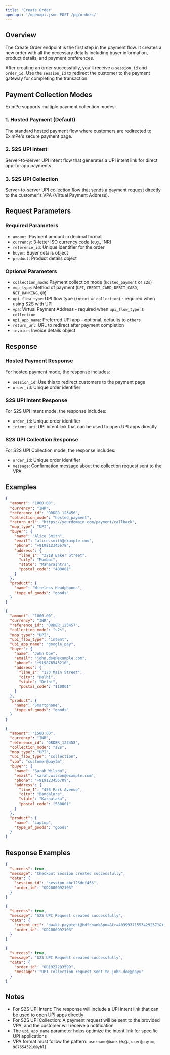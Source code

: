 ```yaml
---
title: 'Create Order'
openapi: '/openapi.json POST /pg/orders/'
---
```


## Overview

The Create Order endpoint is the first step in the payment flow. It creates a new order with all the necessary details including buyer information, product details, and payment preferences.

After creating an order successfully, you'll receive a `session_id` and `order_id`. Use the `session_id` to redirect the customer to the payment gateway for completing the transaction.

## Payment Collection Modes

EximPe supports multiple payment collection modes:

### 1. Hosted Payment (Default)
The standard hosted payment flow where customers are redirected to EximPe's secure payment page.

### 2. S2S UPI Intent
Server-to-server UPI intent flow that generates a UPI intent link for direct app-to-app payments.

### 3. S2S UPI Collection
Server-to-server UPI collection flow that sends a payment request directly to the customer's VPA (Virtual Payment Address).

## Request Parameters

### Required Parameters
- `amount`: Payment amount in decimal format
- `currency`: 3-letter ISO currency code (e.g., INR)
- `reference_id`: Unique identifier for the order
- `buyer`: Buyer details object
- `product`: Product details object

### Optional Parameters
- `collection_mode`: Payment collection mode (`hosted_payment` or `s2s`)
- `mop_type`: Method of payment (`UPI`, `CREDIT_CARD`, `DEBIT_CARD`, `NET_BANKING`, `QR`)
- `upi_flow_type`: UPI flow type (`intent` or `collection`) - required when using S2S with UPI
- `vpa`: Virtual Payment Address - required when `upi_flow_type` is `collection`
- `upi_app_name`: Preferred UPI app - optional, defaults to `others`
- `return_url`: URL to redirect after payment completion
- `invoice`: Invoice details object

## Response

### Hosted Payment Response
For hosted payment mode, the response includes:
- `session_id`: Use this to redirect customers to the payment page
- `order_id`: Unique order identifier

### S2S UPI Intent Response
For S2S UPI Intent mode, the response includes:
- `order_id`: Unique order identifier
- `intent_uri`: UPI intent link that can be used to open UPI apps directly

### S2S UPI Collection Response
For S2S UPI Collection mode, the response includes:
- `order_id`: Unique order identifier
- `message`: Confirmation message about the collection request sent to the VPA

## Examples

<CodeGroup>

```json Hosted Payment
{
  "amount": "1000.00",
  "currency": "INR", 
  "reference_id": "ORDER_123456",
  "collection_mode": "hosted_payment",
  "return_url": "https://yourdomain.com/payment/callback",
  "mop_type": "UPI",
  "buyer": {
    "name": "Alice Smith",
    "email": "alice.smith@example.com",
    "phone": "+919812345678",
    "address": {
      "line_1": "221B Baker Street",
      "city": "Mumbai",
      "state": "Maharashtra", 
      "postal_code": "400001"
    }
  },
  "product": {
    "name": "Wireless Headphones",
    "type_of_goods": "goods"
  }
}
```

```json S2S UPI Intent
{
  "amount": "1000.00",
  "currency": "INR",
  "reference_id": "ORDER_123457", 
  "collection_mode": "s2s",
  "mop_type": "UPI",
  "upi_flow_type": "intent",
  "upi_app_name": "google_pay",
  "buyer": {
    "name": "John Doe",
    "email": "john.doe@example.com",
    "phone": "+919876543210",
    "address": {
      "line_1": "123 Main Street",
      "city": "Delhi",
      "state": "Delhi",
      "postal_code": "110001"
    }
  },
  "product": {
    "name": "Smartphone", 
    "type_of_goods": "goods"
  }
}
```

```json S2S UPI Collection
{
  "amount": "1500.00",
  "currency": "INR",
  "reference_id": "ORDER_123458",
  "collection_mode": "s2s", 
  "mop_type": "UPI",
  "upi_flow_type": "collection",
  "vpa": "customer@paytm",
  "buyer": {
    "name": "Sarah Wilson",
    "email": "sarah.wilson@example.com", 
    "phone": "+919123456789",
    "address": {
      "line_1": "456 Park Avenue",
      "city": "Bangalore",
      "state": "Karnataka",
      "postal_code": "560001"
    }
  },
  "product": {
    "name": "Laptop",
    "type_of_goods": "goods"
  }
}
```

</CodeGroup>

## Response Examples

<CodeGroup>

```json Hosted Payment Response
{
  "success": true,
  "message": "Checkout session created successfully",
  "data": {
    "session_id": "session_abc123def456",
    "order_id": "OD2000992103"
  }
}
```

```json S2S UPI Intent Response
{
  "success": true,
  "message": "S2S UPI Request created successfully",
  "data": {
    "intent_uri": "pa=kk.payutest@hdfcbank&pn=&tr=403993715534292371&tid=PPPL403993715534292371080725205418&am=1000.00&cu=INR&tn=UPIIntent",
    "order_id": "OD2000992103"
  }
}
```

```json S2S UPI Collection Response
{
  "success": true,
  "message": "S2S UPI Request created successfully", 
  "data": {
    "order_id": "OD1927283599",
    "message": "UPI Collection request sent to john.doe@payu"
  }
}
```

</CodeGroup>

## Notes

- For S2S UPI Intent: The response will include a UPI intent link that can be used to open UPI apps directly
- For S2S UPI Collection: A payment request will be sent to the provided VPA, and the customer will receive a notification
- The `upi_app_name` parameter helps optimize the intent link for specific UPI applications
- VPA format must follow the pattern: `username@bank` (e.g., `user@paytm`, `9876543210@ybl`)
